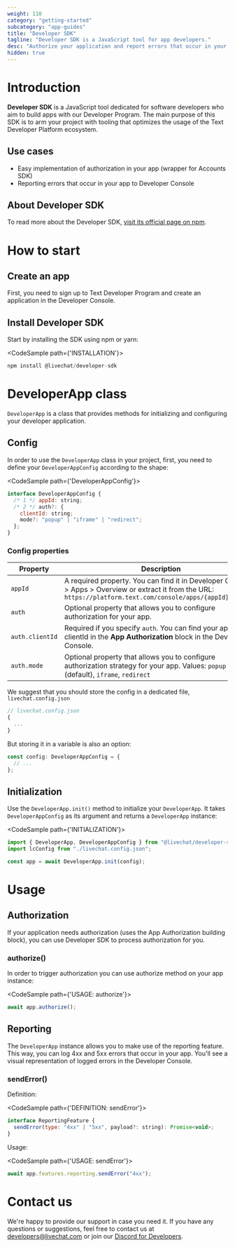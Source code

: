 ```yaml
---
weight: 110
category: "getting-started"
subcategory: "app-guides"
title: "Developer SDK"
tagline: "Developer SDK is a JavaScript tool for app developers."
desc: "Authorize your application and report errors that occur in your app."
hidden: true
---
```


# Introduction

__Developer SDK__ is a JavaScript tool dedicated for software developers who aim to build apps with our Developer Program. The main purpose of this SDK is to arm your project with tooling that optimizes the usage of the Text Developer Platform ecosystem.

## Use cases

- Easy implementation of authorization in your app (wrapper for Accounts SDK)
- Reporting errors that occur in your app to Developer Console

## About Developer SDK

To read more about the Developer SDK, [visit its official page on npm](https://www.npmjs.com/package/@livechat/developer-sdk).

# How to start

## Create an app

First, you need to sign up to Text Developer Program and create an application in the Developer Console.

## Install Developer SDK

Start by installing the SDK using npm or yarn:

<CodeSample path={'INSTALLATION'}>

```js
npm install @livechat/developer-sdk
```

</CodeSample>

# DeveloperApp class

`DeveloperApp` is a class that provides methods for initializing and configuring your developer application.

## Config

In order to use the `DeveloperApp` class in your project, first, you need to define your `DeveloperAppConfig` according to the shape:

<CodeSample path={'DeveloperAppConfig'}>

```js
interface DeveloperAppConfig {
  /* 1 */ appId: string;
  /* 2 */ auth?: {
    clientId: string;
    mode?: "popup" | "iframe" | "redirect";
  };
}
```

</CodeSample>

### Config properties

| Property        | Description                                                                                                                                                      |
| --------------- | ---------------------------------------------------------------------------------------------------------------------------------------------------------------- |
| `appId`         | A required property. You can find it in Developer Console > Apps > Overview or extract it from the URL: `https://platform.text.com/console/apps/{appId}/monitor` |
| `auth`          | Optional property that allows you to configure authorization for your app.                                                                                       |
| `auth.clientId` | Required if you specify `auth`. You can find your app clientId in the __App Authorization__ block in the Developer Console.                                      |
| `auth.mode`     | Optional property that allows you to configure authorization strategy for your app. Values: `popup` (default), `iframe`, `redirect`                              |

We suggest that you should store the config in a dedicated file, `livechat.config.json`

<CodeSample>

```js
// livechat.config.json
{
  ...
}
```

</CodeSample>

But storing it in a variable is also an option:

<CodeSample>

```js
const config: DeveloperAppConfig = {
  // ...
};
```

</CodeSample>

## Initialization

Use the `DeveloperApp.init()` method to initialize your `DeveloperApp`. It takes `DeveloperAppConfig` as its argument and returns a `DeveloperApp` instance:

<CodeSample path={'INITIALIZATION'}>

```js
import { DeveloperApp, DeveloperAppConfig } from "@livechat/developer-sdk";
import lcConfig from "./livechat.config.json";

const app = await DeveloperApp.init(config);
```

</CodeSample>

# Usage

## Authorization

If your application needs authorization (uses the App Authorization building block), you can use Developer SDK to process authorization for you.

### authorize()

In order to trigger authorization you can use authorize method on your app instance:

<CodeSample path={'USAGE: authorize'}>

```js
await app.authorize();
```

</CodeSample>

## Reporting

The `DeveloperApp` instance allows you to make use of the reporting feature. This way, you can log 4xx and 5xx errors that occur in your app. You'll see a visual representation of logged errors in the Developer Console.

### sendError()

Definition:

<CodeSample path={'DEFINITION: sendError'}>

```js
interface ReportingFeature {
  sendError(type: "4xx" | "5xx", payload?: string): Promise<void>;
}
```

</CodeSample >

Usage:

<CodeSample path={'USAGE: sendError'}>

```js 
await app.features.reporting.sendError("4xx");
```

</CodeSample>

# Contact us

We're happy to provide our support in case you need it. If you have any questions or suggestions, feel free to contact us at [developers@livechat.com](mailto:developers@livechat.com) or join our [Discord for Developers](https://discord.gg/NcfJu3a9kM).
